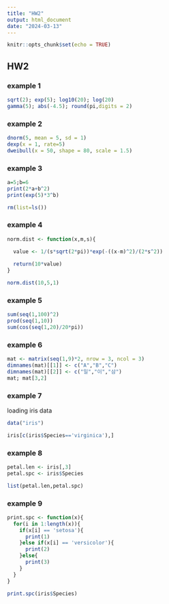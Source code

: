 ---
title: "HW2"
output: html_document
date: "2024-03-13"
---

```{r setup, include=FALSE}
knitr::opts_chunk$set(echo = TRUE)
```

## HW2

### example 1

```{r example1}
sqrt(2); exp(5); log10(20); log(20)
gamma(5); abs(-4.5); round(pi,digits = 2)
```

### example 2

```{r example2}
dnorm(5, mean = 5, sd = 1)
dexp(x = 1, rate=5)
dweibull(x = 50, shape = 80, scale = 1.5)
```

### example 3

```{r example3}
a=5;b=6
print(2*a+b^2)
print(exp(5)*3^b)

rm(list=ls())
```


### example 4

```{r example4}
norm.dist <- function(x,m,s){
  
  value <- 1/(s*sqrt(2*pi))*exp(-((x-m)^2)/(2*s^2))

  return(10*value)
}

norm.dist(10,5,1)

```

### example 5

```{r example5}
sum(seq(1,100)^2)
prod(seq(1,10))
sum(cos(seq(1,20)/20*pi))
```


### example 6
```{r example6}
mat <- matrix(seq(1,9)*2, nrow = 3, ncol = 3)
dimnames(mat)[[1]] <- c("A","B","C")
dimnames(mat)[[2]] <- c("일","이","삼")
mat; mat[3,2]
```

### example 7

loading iris data

```{r example7}
data("iris")

iris[c(iris$Species=='virginica'),]
```

### example 8

```{r example8}
petal.len <- iris[,3]
petal.spc <- iris$Species

list(petal.len,petal.spc)

```

### example 9

```{r example9}
print.spc <- function(x){
  for(i in 1:length(x)){
    if(x[i] == 'setosa'){
      print(1)
    }else if(x[i] == 'versicolor'){
      print(2)
    }else{
      print(3)
    }
  }
}

print.spc(iris$Species)
```



